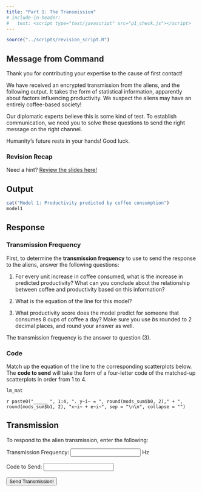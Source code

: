 ```yaml
---
title: "Part 1: The Transmission"
# include-in-header: 
#   text: <script type="text/javascript" src="p1_check.js"></script>
---
```


```r
source("../scripts/revision_script.R")
```

```{=html}
<script>
var correctAnswer1 = 69.42;
var correctAnswer2 = "BDAC";

function checkAnswers() {
    var answer1 = parseFloat(document.getElementById("answer1").value); // Convert input to number
    var answer2 = document.getElementById("answer2").value;
    
    if (answer1 === correctAnswer1 && answer2 === correctAnswer2) {
        // Link to another page
        window.location.href="https://and-revision.netlify.app/opt3/bww3";
    } else {
        // Show error message
        alert('No response. Check calculations and try again.');
    }
}
</script>
```
::: callout-tip
## Message from Command

Thank you for contributing your expertise to the cause of first contact!

We have received an encrypted transmission from the aliens, and the following output. It takes the form of statistical information, apparently about factors influencing productivity. We suspect the aliens may have an entirely coffee-based society!

Our diplomatic experts believe this is some kind of test. To establish communication, we need you to solve these questions to send the right message on the right channel.

Humanity's future rests in your hands! Good luck.
:::

### Revision Recap

Need a hint? [Review the slides here!](https://docs.google.com/presentation/d/11RdaC-vg1TZgoLgenjkgaNJ0pZ4j4h1qUmxxmZPmWgM/edit?usp=sharing)

## Output

```r
cat("Model 1: Productivity predicted by coffee consumption")
model1
```

## Response

### Transmission Frequency

First, to determine the **transmission frequency** to use to send the response to the aliens, answer the following questions:

1.  For every unit increase in coffee consumed, what is the increase in predicted productivity? What can you conclude about the relationship between coffee and productivity based on this information?

2.  What is the equation of the line for this model?

3.  What productivity score does the model predict for someone that consumes 8 cups of coffee a day? Make sure you use *b*s rounded to 2 decimal places, and round your answer as well.

The transmission frequency is the answer to question (3).

### Code

Match up the equation of the line to the corresponding scatterplots below. The **code to send** will take the form of a four-letter code of the matched-up scatterplots in order from 1 to 4.

```r
lm_mat
```

`r paste0("_____ ", 1:4, ". y~i~ = ", round(mods_sum$b0, 2)," + ", round(mods_sum$b1, 2), "x~i~ + e~i~", sep = "\n\n", collapse = "")`

## Transmission

To respond to the alien transmission, enter the following:

<label for="answer1">Transmission Frequency:</label> <input type="text" id="answer1" style="color: grey;"> Hz <br><br> <label for="answer2">Code to Send:</label> <input type="text" id="answer2" style="color: grey;"> <br><br> <button onclick="checkAnswers()" class="button">Send Transmission!</button>
